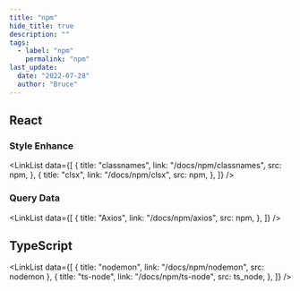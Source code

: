 ```yaml
---
title: "npm"
hide_title: true
description: ""
tags:
  - label: "npm"
    permalink: "npm"
last_update:
  date: "2022-07-28"
  author: "Bruce"
---
```



<FeatureIcon src={npm} title="npm" />
<LinkList
  data={[
    { title: "升级 Node 版本", link: "/docs/npm/upgrade-node", src: nodejs },
    { title: "升级 npm 版本", link: "/docs/npm/upgrade-npm", src: npm },
    { title: "dotenv", link: "/docs/npm/dotenv", src: npm },
    { title: "Moment.js", link: "/docs/npm/momentjs", src: npm },
    { title: "N Module", link: "/docs/npm/n-module", src: npm },
    {
      title: "patch-package",
      link: "/docs/npm/patch-package",
      src: npm,
    },
    {
      title: "uuid",
      link: "/docs/npm/uuid",
      src: npm,
    },
  ]}
/>

## React

### Style Enhance

<LinkList
  data={[
    {
      title: "classnames",
      link: "/docs/npm/classnames",
      src: npm,
    },
    {
      title: "clsx",
      link: "/docs/npm/clsx",
      src: npm,
    },
  ]}
/>

### Query Data

<LinkList
  data={[
    {
      title: "Axios",
      link: "/docs/npm/axios",
      src: npm,
    },
  ]}
/>

## TypeScript

<LinkList
  data={[
    { title: "nodemon", link: "/docs/npm/nodemon", src: nodemon },
    {
      title: "ts-node",
      link: "/docs/npm/ts-node",
      src: ts_node,
    },
  ]}
/>

